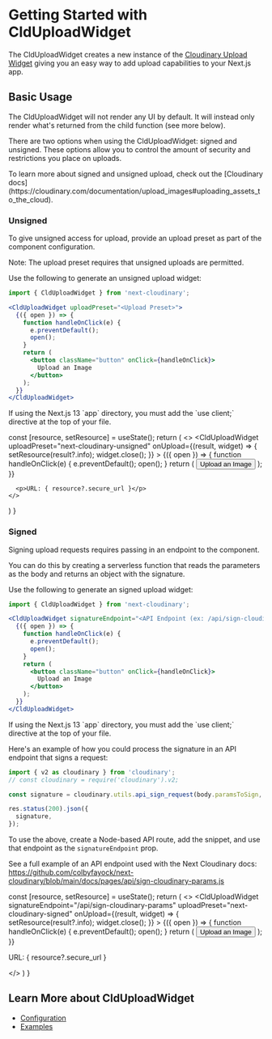 



<Head>
  <title>CldUploadWidget - Next Cloudinary</title>
  <meta name="og:title" content="Getting Started with CldUploadWidget - Next Cloudinary" />
  <meta name="og:url" content={`https://next-cloudinary.spacejelly.dev/clduploadwidget/basic-usage`} />
</Head>

<OgImage
  title="CldUploadWidget"
  twitterTitle="Getting Started with CldUploadWidget"
/>

# Getting Started with CldUploadWidget

The CldUploadWidget creates a new instance of the [Cloudinary Upload Widget](https://cloudinary.com/documentation/upload_widget) giving you an easy way to add upload capabilities to your Next.js app.

## Basic Usage

The CldUploadWidget will not render any UI by default. It will instead only render what's returned from the child function (see more below).

There are two options when using the CldUploadWidget: signed and unsigned. These options allow you to control the amount of security and restrictions you place on uploads.

<Callout type="info" emoji={false}>
  To learn more about signed and unsigned upload, check out the [Cloudinary docs](https://cloudinary.com/documentation/upload_images#uploading_assets_to_the_cloud).
</Callout>

### Unsigned

To give unsigned access for upload, provide an upload preset as part of the component configuration.

<Callout emoji={false}>
  Note: The upload preset requires that unsigned uploads are permitted.
</Callout>

Use the following to generate an unsigned upload widget:

```jsx
import { CldUploadWidget } from 'next-cloudinary';

<CldUploadWidget uploadPreset="<Upload Preset>">
  {({ open }) => {
    function handleOnClick(e) {
      e.preventDefault();
      open();
    }
    return (
      <button className="button" onClick={handleOnClick}>
        Upload an Image
      </button>
    );
  }}
</CldUploadWidget>
```

<Callout emoji={false}>
  If using the Next.js 13 `app` directory, you must add the `use client;` directive at the top of your file.
</Callout>

  const [resource, setResource] = useState();
  return (
    <>
      <CldUploadWidget
        uploadPreset="next-cloudinary-unsigned"
        onUpload={(result, widget) => {
          setResource(result?.info);
          widget.close();
        }}
      >
        {({ open }) => {
          function handleOnClick(e) {
            e.preventDefault();
            open();
          }
          return (
            <button className={styles.button} onClick={handleOnClick}>
              Upload an Image
            </button>
          );
        }}
      </CldUploadWidget>

      <p>URL: { resource?.secure_url }</p>
    </>
  )
}

<div className="nx-mt-6">
<UnsignedUpload />
</div>

### Signed

Signing upload requests requires passing in an endpoint to the component.

You can do this by creating a serverless function that reads the parameters as the body and returns an object with the signature.

Use the following to generate an signed upload widget:

```jsx
import { CldUploadWidget } from 'next-cloudinary';

<CldUploadWidget signatureEndpoint="<API Endpoint (ex: /api/sign-cloudinary-params)>">
  {({ open }) => {
    function handleOnClick(e) {
      e.preventDefault();
      open();
    }
    return (
      <button className="button" onClick={handleOnClick}>
        Upload an Image
      </button>
    );
  }}
</CldUploadWidget>
```

<Callout emoji={false}>
  If using the Next.js 13 `app` directory, you must add the `use client;` directive at the top of your file.
</Callout>

Here's an example of how you could process the signature in an API endpoint that signs a request:

```js
import { v2 as cloudinary } from 'cloudinary';
// const cloudinary = require('cloudinary').v2;

const signature = cloudinary.utils.api_sign_request(body.paramsToSign, process.env.CLOUDINARY_API_SECRET);

res.status(200).json({
  signature,
});
```

To use the above, create a Node-based API route, add the snippet, and use that endpoint as the `signatureEndpoint` prop.

See a full example of an API endpoint used with the Next Cloudinary docs: https://github.com/colbyfayock/next-cloudinary/blob/main/docs/pages/api/sign-cloudinary-params.js

  const [resource, setResource] = useState();
  return (
    <>
      <CldUploadWidget
        signatureEndpoint="/api/sign-cloudinary-params"
        uploadPreset="next-cloudinary-signed"
        onUpload={(result, widget) => {
          setResource(result?.info);
          widget.close();
        }}
      >
        {({ open }) => {
          function handleOnClick(e) {
            e.preventDefault();
            open();
          }
          return (
            <button className={styles.button} onClick={handleOnClick}>
              Upload an Image
            </button>
          );
        }}
      </CldUploadWidget>
      <p>URL: { resource?.secure_url }</p>
    </>
  )
}

<div className="nx-mt-6">
<SignedUpload />
</div>



## Learn More about CldUploadWidget
* [Configuration](/components/clduploadwidget/configuration)
* [Examples](/components/clduploadwidget/examples)